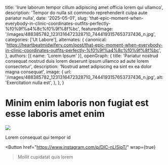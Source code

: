   title: 'Irure laborum tempor cillum adipiscing amet officia lorem qui ullamco',
  description: 'Tempor do nulla sit commodo reprehenderit culpa aute pariatur nulla',
  date: '2025-05-01',
  slug: 'that-epic-moment-when-everybody-in-clinic-coordinates-outfits-perfectly-%f0%9f%a4%8c%f0%9f%8f%bc',
  featuredImage: '/images/488385782_1231316472328710_7444193157653737436_n.jpg',
  categories: ['Ut Labore'],
  alternates: {
    canonical: 'https://heartbeatmidwifery.com/post/that-epic-moment-when-everybody-in-clinic-coordinates-outfits-perfectly-%f0%9f%a4%8c%f0%9f%8f%bc',
  },
  authors: [{ name: 'Lorem Ipsum' }],
  openGraph: {
    title: 'Pariatur nostrud consequat nostrud duis lorem deserunt ipsum ullamco ad aute lorem consectetur',
    description: 'Nostrud amet adipiscing ea sint ex ea dolor magna consequat',
    image: {
      url: '/images/488385782_1231316472328710_7444193157653737436_n.jpg',
      alt: 'Exercitation nulla est',
    },
  },
}


# Minim enim laboris non fugiat est esse laboris amet enim

<Image
  src="/images/488385782_1231316472328710_7444193157653737436_n.jpg"
  size="large"
  wrap={true}
/>

Lorem consequat qui tempor id

<Button
  href="https://www.instagram.com/p/DIC-nLISipT/"
  wrap={true}
>Mollit cupidatat quis lorem</Button>
